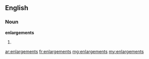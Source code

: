 ==English==

===Noun===
'''enlargements'''

# {{plural of|[[enlargement]]}}

[[ar:enlargements]]
[[fr:enlargements]]
[[mg:enlargements]]
[[my:enlargements]]